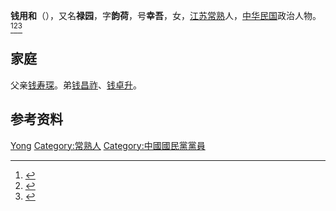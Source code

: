 '''钱用和'''（{{bd|1897年|9月24日|1990年}}），又名'''禄园'''，字'''韵荷'''，号'''幸吾'''，女，[[江苏|江苏]][[常熟县|常熟]]人，[[中华民国|中华民国]]政治人物。<ref>{{Cite book|title=苏州历代人物大辞典|author=李峰, 汤钰林编著|publisher=上海辞书出版社|year=2016|isbn=|location=上海|pages=}}</ref><ref>{{Cite book|title=20世纪中华人物名字号辞典|author=周家珍编著|publisher=法律出版社|year=2000|isbn=9787503628320|location=北京|pages=}}</ref><ref>{{Cite book|title=中国妇女名人录|author=薛维维; 慕群|publisher=陕西人民出版社|year=1988|isbn=|location=西安|pages=}}</ref>

== 家庭 ==
父亲[[钱寿琛|钱寿琛]]。弟[[钱昌祚_(航空工程师)|钱昌祚]]、[[钱卓升|钱卓升]]。

== 参考资料 ==
{{reflist}}

{{第一屆監察委員}}
{{中華民國第二屆國民參政會參政員}}
{{制憲國民大會代表}}

{{Authority control}}
{{DEFAULTSORT:Qian}}
[[Category:钱姓|Yong]]
[[Category:常熟人|Category:常熟人]]
[[Category:中國國民黨黨員|Category:中國國民黨黨員]]

{{中国人物小作品}}